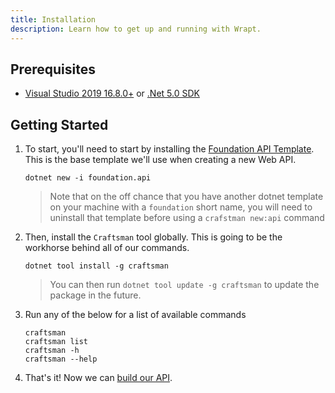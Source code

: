 ```yaml
---
title: Installation
description: Learn how to get up and running with Wrapt.
---
```



## Prerequisites

- [Visual Studio 2019 16.8.0+](https://visualstudio.microsoft.com/downloads/) or [.Net 5.0 SDK](https://dotnet.microsoft.com/download/dotnet-core/5.0) 

## Getting Started

1. To start, you'll need to start by installing the [Foundation API Template](https://github.com/pdevito3/foundation.api). This is the base template we'll use when creating a new Web API.

   ```shell
   dotnet new -i foundation.api
   ```

   > Note that on the off chance that you have another dotnet template on your machine with a `foundation` short name, you will need to uninstall that template before using a `crafstman new:api` command

2. Then, install the `Craftsman` tool globally. This is going to be the workhorse behind all of our commands. 

   ```shell
   dotnet tool install -g craftsman
   ```

   > You can then run `dotnet tool update -g craftsman` to update the package in the future.

3. Run any of the below for a list of available commands

   ```shell
   craftsman 
   craftsman list
   craftsman -h
   craftsman --help
   ```

4. That's it! Now we can [build our API](#new-api-command).


